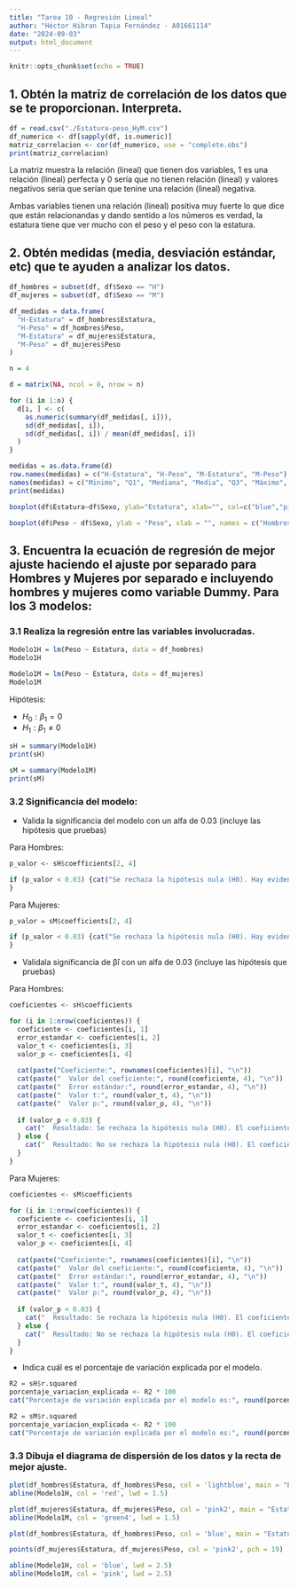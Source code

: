 ```yaml
---
title: "Tarea 10 - Regresión Lineal"
author: "Héctor Hibran Tapia Fernández - A01661114"
date: "2024-09-03"
output: html_document
---
```


```r
knitr::opts_chunk$set(echo = TRUE)
```

## 1. Obtén la matriz de correlación de los datos que se te proporcionan. Interpreta.

```r
df = read.csv("./Estatura-peso_HyM.csv")
df_numerico <- df[sapply(df, is.numeric)]
matriz_correlacion <- cor(df_numerico, use = "complete.obs")
print(matriz_correlacion)
```

La matriz muestra la relación (lineal) que tienen dos variables, 1 es una relación (lineal) perfecta y 0 sería que no tienen relación (lineal) y valores negativos sería que serían que tenine una relación (lineal) negativa.

Ambas variables tienen una relación (lineal) positiva muy fuerte lo que dice que están relacionandas y dando sentido a los números es verdad, la estatura tiene que ver mucho con el peso y el peso con la estatura.

## 2. Obtén medidas (media, desviación estándar, etc) que te ayuden a analizar los datos.

```r
df_hombres = subset(df, df$Sexo == "H")
df_mujeres = subset(df, df$Sexo == "M")

df_medidas = data.frame(
  "H-Estatura" = df_hombres$Estatura,
  "H-Peso" = df_hombres$Peso,
  "M-Estatura" = df_mujeres$Estatura,
  "M-Peso" = df_mujeres$Peso
)

n = 4

d = matrix(NA, ncol = 8, nrow = n)

for (i in 1:n) {
  d[i, ] <- c(
    as.numeric(summary(df_medidas[, i])),
    sd(df_medidas[, i]),
    sd(df_medidas[, i]) / mean(df_medidas[, i])
  )
}

medidas = as.data.frame(d)
row.names(medidas) = c("H-Estatura", "H-Peso", "M-Estatura", "M-Peso")
names(medidas) = c("Minimo", "Q1", "Mediana", "Media", "Q3", "Máximo", "Desv Est", "CV")
print(medidas)
```

```r
boxplot(df$Estatura~df$Sexo, ylab="Estatura", xlab="", col=c("blue","pink"), names=c("Hombres", "Mujeres"), main="Estatura")
```

```r
boxplot(df$Peso ~ df$Sexo, ylab = "Peso", xlab = "", names = c("Hombres", "Mujeres"), col = c("blue", "pink"), main = "Peso")
```

## 3. Encuentra la ecuación de regresión de mejor ajuste haciendo el ajuste por separado para Hombres y Mujeres por separado e incluyendo hombres y mujeres como variable Dummy. Para los 3 modelos:

### 3.1 Realiza la regresión entre las variables involucradas.

```r
Modelo1H = lm(Peso ~ Estatura, data = df_hombres)
Modelo1H
```

```r
Modelo1M = lm(Peso ~ Estatura, data = df_mujeres)
Modelo1M
```
Hipótesis:

- $H_0: \beta_1 = 0$
- $H_1: \beta_1 \neq 0$

```r
sH = summary(Modelo1H)
print(sH)
```


```r
sM = summary(Modelo1M)
print(sM)
```


### 3.2 Significancia del modelo:

- Valida la significancia del modelo con un alfa de 0.03 (incluye las hipótesis que pruebas)

Para Hombres:

```r
p_valor <- sH$coefficients[2, 4]

if (p_valor < 0.03) {cat("Se rechaza la hipótesis nula (H0). Hay evidencia suficiente para afirmar que existe una relación lineal significativa entre Estatura y Peso.\n")} else {cat("No se rechaza la hipótesis nula (H0). No hay evidencia suficiente para afirmar que existe una relación lineal significativa entre Estatura y Peso.\n")
}
```

Para Mujeres:

```r
p_valor = sM$coefficients[2, 4]

if (p_valor < 0.03) {cat("Se rechaza la hipótesis nula (H0). Hay evidencia suficiente para afirmar que existe una relación lineal significativa entre Estatura y Peso.\n")} else {cat("No se rechaza la hipótesis nula (H0). No hay evidencia suficiente para afirmar que existe una relación lineal significativa entre Estatura y Peso.\n")
}
```

- Validala significancia de β̂i con un alfa de 0.03 (incluye las hipótesis que pruebas)

Para Hombres:

```r
coeficientes <- sH$coefficients

for (i in 1:nrow(coeficientes)) {
  coeficiente <- coeficientes[i, 1]
  error_estandar <- coeficientes[i, 2]
  valor_t <- coeficientes[i, 3]
  valor_p <- coeficientes[i, 4]
  
  cat(paste("Coeficiente:", rownames(coeficientes)[i], "\n"))
  cat(paste("  Valor del coeficiente:", round(coeficiente, 4), "\n"))
  cat(paste("  Error estándar:", round(error_estandar, 4), "\n"))
  cat(paste("  Valor t:", round(valor_t, 4), "\n"))
  cat(paste("  Valor p:", round(valor_p, 4), "\n"))
  
  if (valor_p < 0.03) {
    cat("  Resultado: Se rechaza la hipótesis nula (H0). El coeficiente es significativo.\n\n")
  } else {
    cat("  Resultado: No se rechaza la hipótesis nula (H0). El coeficiente no es significativo.\n\n")
  }
}
```

Para Mujeres:

```r
coeficientes <- sM$coefficients

for (i in 1:nrow(coeficientes)) {
  coeficiente <- coeficientes[i, 1]
  error_estandar <- coeficientes[i, 2]
  valor_t <- coeficientes[i, 3]
  valor_p <- coeficientes[i, 4]
  
  cat(paste("Coeficiente:", rownames(coeficientes)[i], "\n"))
  cat(paste("  Valor del coeficiente:", round(coeficiente, 4), "\n"))
  cat(paste("  Error estándar:", round(error_estandar, 4), "\n"))
  cat(paste("  Valor t:", round(valor_t, 4), "\n"))
  cat(paste("  Valor p:", round(valor_p, 4), "\n"))
  
  if (valor_p < 0.03) {
    cat("  Resultado: Se rechaza la hipótesis nula (H0). El coeficiente es significativo.\n\n")
  } else {
    cat("  Resultado: No se rechaza la hipótesis nula (H0). El coeficiente no es significativo.\n\n")
  }
}
```

- Indica cuál es el porcentaje de variación explicada por el modelo.

```r
R2 = sH$r.squared
porcentaje_variacion_explicada <- R2 * 100
cat("Porcentaje de variación explicada por el modelo es:", round(porcentaje_variacion_explicada, 2), "%\n")
```

```r
R2 = sM$r.squared
porcentaje_variacion_explicada <- R2 * 100
cat("Porcentaje de variación explicada por el modelo es:", round(porcentaje_variacion_explicada, 2), "%\n")
```

### 3.3 Dibuja el diagrama de dispersión de los datos y la recta de mejor ajuste.

```r
plot(df_hombres$Estatura, df_hombres$Peso, col = 'lightblue', main = "Estatura vs Peso \n Hombres", ylab = "Estatura", xlab = "Peso", pch = 19)
abline(Modelo1H, col = 'red', lwd = 1.5)
```

```r
plot(df_mujeres$Estatura, df_mujeres$Peso, col = 'pink2', main = "Estatura vs Peso \n Mujeres", ylab = "Estatura", xlab = "Peso", pch = 19)
abline(Modelo1M, col = 'green4', lwd = 1.5)
```

```r
plot(df_hombres$Estatura, df_hombres$Peso, col = 'blue', main = "Estatura vs Peso \n Hombres y Mujeres", ylab = "Peso", xlab = "Estatura", pch = 19, xlim = c(1.45, 1.80), ylim = c(40, 90))

points(df_mujeres$Estatura, df_mujeres$Peso, col = 'pink2', pch = 19)

abline(Modelo1H, col = 'blue', lwd = 2.5)
abline(Modelo1M, col = 'pink', lwd = 2.5)
```




